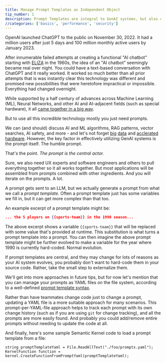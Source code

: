 ```yaml
---
title: Manage Prompt Templates as Independent Object
tip_number: 1
description: Prompt Templates are integral to GenAI systems, but also change frequently. Managing them accordingly as a separate concern for increased visibilty and control will likely serve you better than hard-coding them in source code.
//categories: ['basics', 'performance', 'security']
---
```


OpenAI launched ChatGPT to the public on November 30, 2022.
It had a million users after just 5 days and 100 million
monthly active users by January 2023.

After innumerable failed attempts at creating a functional "AI chatbot"
starting with [ELIZA](https://en.wikipedia.org/wiki/ELIZA) in the 1960s,
the idea of an "AI chatbot" seemingly became real over night. You could have
a text-based conversation with ChatGPT and it really worked. It
worked so much better than all prior attempts that is was instantly clear this technology was different and promised new possibilities that were heretofore impractical or impossible. Everything had changed overnight.

While supported by a half century of advances across Machine Learning (ML), Neural Networks, and other AI and AI-adjacent fields (such as special hardware), it all [came together in a big way](https://arxiv.org/abs/2206.07682).

But to use all this incredible technology mostly you just need prompts.

We can (and should) discuss AI and ML algorithms, RAG patterns, vector searches, AI safety, and more - and let's not forget [big](https://commoncrawl.org/) [data](https://foundation.mozilla.org/en/research/library/generative-ai-training-data/common-crawl/) and [acclerated hardware](https://insidehpc.com/2024/04/microsoft-and-nvidia-together-advance-ai/). However, the key factor in effectively utilizing GenAI systems is the prompt itself. The humble prompt.

That's the point. _The prompt is the central actor._

Sure, we also need UX experts and software engineers and others to pull everything together so it all works together. But most
applications will be assembled from prompts combined with other ingredients. And you will iterate on the prompts. A lot.

A prompt gets sent to an LLM, but we actually generate a prompt from what we call a _prompt template_. Often a prompt template just has some variables we fill in, but it can get more complex than that too.

An example excerpt of a prompt template might be:

```json
... the 5 players on {{sports-team}} in the 1990 season...
```

The above excerpt shows a variable `{{sports-team}}` that will be replaced with some value that's provided at runtime. This substitution is what turns a prompt template into a prompt. You can then imagine the above prompt template might be further evolved to make a variable for the year where 1990 is currently hard-coded. Normal evolution.

If prompt templates are central, and they may change for lots of reasons as your AI system evolves, you probably don't want to hard-code them in your source code. Rather, take the small step to externalize them.

We'll get into more approaches in future tips, but for now let's mention that you can manage your prompts as YAML files on the file system, according to a well-defined [prompt template syntax](https://learn.microsoft.com/en-us/semantic-kernel/concepts/prompts/prompt-template-syntax).

Rather than have teammates change code just to change a prompt, updating a YAML file is a more suitable approach for many scenarios. This prompt-per-YAML-file approach helps to track each prompt with its own change history (such as if you are using `git` for change tracking), and all the prompts are more easily found. And probably you could add/remove entire prompts without needing to update the code at all.

And finally, here's some sample Semantic Kernel code to load a prompt template from a file:

```CSharp
string promptTemplateYaml = File.ReadAllText("./foo/promptx.yaml");
KernelFunction function = kernel.CreateFunctionFromPromptYaml(promptTemplateYaml);
```
